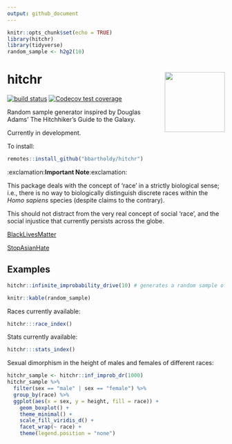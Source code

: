 ```yaml
---
output: github_document
---
```


```r
knitr::opts_chunk$set(echo = TRUE)
library(hitchr)
library(tidyverse)
random_sample <- h2g2(10)
```

<!-- README.md is generated by README.Rmd. Please edit .Rmd file. -->

# hitchr <img src="./README_files/thumb.jpg" align="right" height="139" />

<!-- badges: start -->
[![build status](https://github.com/bbartholdy/hitchr/workflows/R-CMD-check/badge.svg)](https://github.com/bbartholdy/hitchr/actions)
[![Codecov test coverage](https://codecov.io/gh/bbartholdy/hitchr/branch/master/graph/badge.svg)](https://codecov.io/gh/bbartholdy/hitchr?branch=master)
<!-- badges: end -->

Random sample generator inspired by Douglas Adams' The Hitchhiker's Guide to the Galaxy.

Currently in development.

To install:

```r
remotes::install_github("bbartholdy/hitchr")
```

:exclamation:**Important Note**:exclamation:

This package deals with the concept of 'race' in a strictly biological sense;
i.e., there is no way to biologically distinguish discrete races within the 
*Homo sapiens* species (despite claims to the contrary).

This should not distract from the very real concept of social 'race', and the social
injustice that currently persists across the globe.

[BlackLivesMatter](https://blacklivesmatter.com/)

[StopAsianHate](https://www.stopasianhate.info/)

## Examples

```r
hitchr::infinite_improbability_drive(10) # generates a random sample of 10 individuals
```

```r
knitr::kable(random_sample)
```

Races currently available:

```r
hitchr:::race_index()
```

Stats currently available:

```r
hitchr:::stats_index()
```

Sexual dimorphism in the height of males and females of different races:

```r
hitchr_sample <- hitchr::inf_improb_dr(1000)
hitchr_sample %>%
  filter(sex == "male" | sex == "female") %>%
  group_by(race) %>%
  ggplot(aes(x = sex, y = height, fill = race)) +
    geom_boxplot() +
    theme_minimal() +
    scale_fill_viridis_d() +
    facet_wrap(~ race) +
    theme(legend.position = "none")
```



